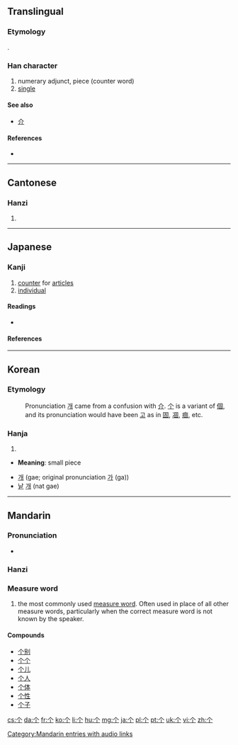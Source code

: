 {{also|個|箇}}<!-- may be replaced by zh-forms -->
==Translingual==
{{stroke order|strokes=3}}
{{stroke order|type=animate}}
{{Hani-forms|个|[[個]]}} 
===Etymology===
{{Han simp|個}}.

===Han character===
{{Han char|rn=2|rad=丨|as=02|sn=3|four=8020.0|canj=人中 (OL)|ids=⿱[[𠆢]][[丨]]}}

# numerary adjunct, piece (counter word)
# [[single]]

====See also====
* [[介]] <!-- graphically similar, and in fact confused – see Korean section -->

====References====
* {{Han ref|kx=0078.230|dkj=00070|dj=0158.030|hdz=10103.010|uh=4E2A|ud=20010}}

----

==Cantonese==

===Hanzi===
{{yue-hanzi|tra=個|jyut=go3|y=go3}}

# {{defn|lang=yue|sort=丨02}}

----

==Japanese==
{{ja-see-also|箇|個}}

===Kanji===
{{ja-kanji|grade=uc|rs=丨02}}

# [[counter]] for [[articles]]
# [[individual]]

====Readings====
* {{ja-readings|on=[[か]] (ka), [[こ]] (ko)|kun=[[こ]] (ko), [[ひ]] (hi)}}

====References====
{{ja-kref
|jis= 5024
|ku= 4804
|shift= 98A2
|euc= D0A4
|freq= ''not ranked''
|nelson= 340
|newnelson= 25
|halpern= 1959
|kld= ''not listed''
|heisig=''not listed''
|tuttle= 6f8.15
}}

----

==Korean==

===Etymology===
: Pronunciation [[개]] came from a confusion with [[介]]. [[个]] is a variant of [[個]], and its pronunciation would have been [[고]] as in [[固]], [[凅]], [[痼]], etc.

===Hanja===
{{ko-hanja|hangeul=[[개]]|eumhun=[[낱]] [[개]]|rv=gae, ga|mr=kae, ka|y=kay, ka}}

# {{defn|lang=ko|sort=丨02}}

* '''Meaning''': small piece

* [[개]] (gae; original pronunciation [[가]] (ga))
* [[낱]] [[개]] (nat gae)

----

==Mandarin==

===Pronunciation===
* {{audio|zh-gè.ogg|audio}}

===Hanzi===
{{cmn-hanzi|tra=個|pin=[[gè]] ([[ge4]])|wg=ko<sup>4</sup>}}

===Measure word===
{{rfc-header|Measure word|lang=cmn}}
{{cmn-mw|s|pin=gè|pint=ge4|tra=個|rs=丨02}}

# the most commonly used [[measure word]]. Often used in place of all other measure words, particularly when the correct measure word is not known by the speaker.

====Compounds====
* [[个别]]
* [[个个]]
* [[个儿]]
* [[个人]]
* [[个体]]
* [[个性]]
* [[个子]]

[[Category:Mandarin entries with audio links]]

[[cs:个]]
[[da:个]]
[[fr:个]]
[[ko:个]]
[[li:个]]
[[hu:个]]
[[mg:个]]
[[ja:个]]
[[pl:个]]
[[pt:个]]
[[uk:个]]
[[vi:个]]
[[zh:个]]